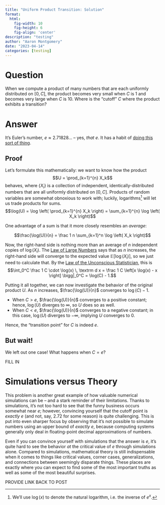 ```yaml
---
title: "Uniform Product Transition: Solution"
format:
  html:
    fig-width: 10
    fig-height: 6
    fig-align: 'center'
description: "testing"
author: "Aaron Montgomery"
date: "2023-04-14"
categories: [testing]
---
```


# Question

When we compute a product of many numbers that are each uniformly distributed
on $[0, C]$, the product becomes very small when $C$ is 1 and becomes very 
large when $C$ is 10. Where is the "cutoff" $C$ where the product exhibits a
transition?

# Answer

It's Euler's number, $e \approx 2.71828...$ -- yes, *that* $e$. It has a habit of
[doing this sort of thing](https://aaron-montgomery.github.io/amm_blog/posts/2022-07-27-ordered-objects/).

## Proof

Let's formulate this mathematically: we want to know how the product
$$U = \prod_{k=1}^{n} X_k$$
behaves, where $\{X_i\}$ is a collection of independent, identically-distributed
numbers that are all uniformly distributed on $[0, C]$. Products of random 
variables are somewhat obnoxious to work with; luckily, logarithms[^1] will let 
us trade products for sums.
$$\log(U) = \log \left( \prod_{k=1}^{n} X_k \right) = 
\sum_{k=1}^{n} \log \left( X_k \right)$$

One advantage of a sum is that it more closely resembles an *average*:

$$\frac{\log(U)}{n} = \frac 1 n \sum_{k=1}^n \log \left( X_k \right)$$

Now, the right-hand side is nothing more than an average of $n$ independent 
copies of $\log(X_i)$. The 
[Law of Large Numbers](https://en.wikipedia.org/wiki/Law_of_large_numbers) says 
that as $n$ increases, the right-hand side will converge to the expected value 
$\mathbb E[\log(X_i)]$, so we just need to calculate that. By the 
[Law of the Unconscious Statistician](https://en.wikipedia.org/wiki/Law_of_the_unconscious_statistician),
this is
$$\int_0^C \frac 1 C \cdot \log(x) \, \textrm d x = \frac 1 C \left[x \log(x) - x \right] \bigg|_0^C = \log(C) - 1.$$

Putting it all together, we can now investigate the behavior of the original
product $U$. As $n$ increases, $\frac{\log(U)}{n}$ converges to $\log(C) - 1$.

* When $C > e$, $\frac{\log(U)}{n}$ converges to a positive constant; hence,
$\log(U)$ diverges to $\infty$, so $U$ does so as well.
* When $C < e$, $\frac{\log(U)}{n}$ converges to a negative constant; in this
case, $\log(U)$ diverges to $-\infty$, implying $U$ converges to $0$.

Hence, the "transition point" for $C$ is indeed $e$.

## But wait!

We left out one case! What happens when $C = e$?

FILL IN

# Simulations versus Theory

This problem is another great example of how valuable numerical simulations
can be -- and a stark reminder of their limitations. Thanks to simulations, it's
not too hard to see that the funny business occurs somewhat near $e$; however,
convincing yourself that the cutoff point is *exactly* $e$ (and not, say,
2.72 for some reason) is quite challenging. This is put into even sharper focus
by observing that it's not possible to simulate numbers using an upper bound of
*exactly* $e$, because computing systems generally only deal in floating-point
decimal approximations of numbers. 

Even if you can convince yourself with simulations that the answer is $e$, it's
quite hard to see the behavior *at* the critical value of $e$ through simulations
alone. Compared to simulations, mathematical theory is still indispensable when 
it comes to things like critical values, corner cases, generalizations, and 
connections between seemingly disparate things. These places are exactly where
you can expect to find some of the most important truths as well as some of the
most beautiful surprises.






PROVIDE LINK BACK TO POST

[^1]: We'll use $\log(x)$ to denote the natural logarithm, i.e. the inverse of 
$e^{x}$.
